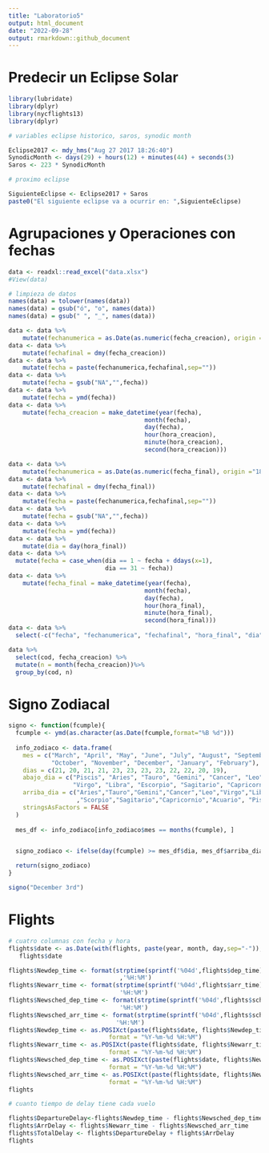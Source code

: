 ```yaml
---
title: "Laboratorio5"
output: html_document
date: "2022-09-28"
output: rmarkdown::github_document
---
```


# Predecir un Eclipse Solar

```r
library(lubridate)
library(dplyr)
library(nycflights13)
library(dplyr)
```

```r
# variables eclipse historico, saros, synodic month

Eclipse2017 <- mdy_hms("Aug 27 2017 18:26:40")
SynodicMonth <- days(29) + hours(12) + minutes(44) + seconds(3)
Saros <- 223 * SynodicMonth

```

```r
# proximo eclipse

SiguienteEclipse <- Eclipse2017 + Saros
paste0("El siguiente eclipse va a ocurrir en: ",SiguienteEclipse)

```


# Agrupaciones y Operaciones con fechas

```r
data <- readxl::read_excel("data.xlsx")
#View(data)
```

```r
# limpieza de datos
names(data) = tolower(names(data))
names(data) = gsub("ó", "o", names(data))
names(data) = gsub(" ", "_", names(data))

data <- data %>%
    mutate(fechanumerica = as.Date(as.numeric(fecha_creacion), origin ="1899-12-30"))
data <- data %>%
    mutate(fechafinal = dmy(fecha_creacion))
data <- data %>%
    mutate(fecha = paste(fechanumerica,fechafinal,sep=""))
data <- data %>%
    mutate(fecha = gsub("NA","",fecha))
data <- data %>%
    mutate(fecha = ymd(fecha))
data <- data %>%
    mutate(fecha_creacion = make_datetime(year(fecha),
                                      month(fecha),
                                      day(fecha),
                                      hour(hora_creacion),
                                      minute(hora_creacion), 
                                      second(hora_creacion)))

data <- data %>%
    mutate(fechanumerica = as.Date(as.numeric(fecha_final), origin ="1899-12-30"))
data <- data %>%
    mutate(fechafinal = dmy(fecha_final))
data <- data %>%
    mutate(fecha = paste(fechanumerica,fechafinal,sep=""))
data <- data %>%
    mutate(fecha = gsub("NA","",fecha))
data <- data %>%
    mutate(fecha = ymd(fecha))
data <- data %>%
    mutate(dia = day(hora_final))
data <- data %>% 
  mutate(fecha = case_when(dia == 1 ~ fecha + ddays(x=1),
                           dia == 31 ~ fecha))
data <- data %>%
    mutate(fecha_final = make_datetime(year(fecha),
                                      month(fecha),
                                      day(fecha),
                                      hour(hora_final),
                                      minute(hora_final), 
                                      second(hora_final)))
data <- data %>%
  select(-c("fecha", "fechanumerica", "fechafinal", "hora_final", "dia"))
```


```r
data %>%
  select(cod, fecha_creacion) %>%
  mutate(n = month(fecha_creacion))%>%
  group_by(cod, n)
```


# Signo Zodiacal

```r
signo <- function(fcumple){
  fcumple <- ymd(as.character(as.Date(fcumple,format="%B %d")))
  
  info_zodiaco <- data.frame(
    mes = c("March", "April", "May", "June", "July", "August", "September", 
            "October", "November", "December", "January", "February"),
    dias = c(21, 20, 21, 21, 23, 23, 23, 23, 22, 22, 20, 19),
    abajo_dia = c("Piscis", "Aries", "Tauro", "Gemini", "Cancer", "Leo", 
                  "Virgo", "Libra", "Escorpio", "Sagitario", "Capricornio", "Acuario"),
    arriba_dia = c("Aries","Tauro","Gemini","Cancer","Leo","Virgo","Libra"
                   ,"Scorpio","Sagitario","Capricornio","Acuario", "Piscis"),
    stringsAsFactors = FALSE
  )
  
  mes_df <- info_zodiaco[info_zodiaco$mes == months(fcumple), ] 


  signo_zodiaco <- ifelse(day(fcumple) >= mes_df$dia, mes_df$arriba_dia, mes_df$abajo_dia)  

  return(signo_zodiaco)
}

signo("December 3rd")
```


# Flights

```r
# cuatro columnas con fecha y hora
flights$date <- as.Date(with(flights, paste(year, month, day,sep="-")), "%Y-%m-%d")
   flights$date

flights$Newdep_time <- format(strptime(sprintf('%04d',flights$dep_time),format = '%H%M')
                               ,'%H:%M')
flights$Newarr_time <- format(strptime(sprintf('%04d',flights$arr_time), format = '%H%M'),
                               '%H:%M')
flights$Newsched_dep_time <- format(strptime(sprintf('%04d',flights$sched_dep_time), format = '%H%M'),
                               '%H:%M')
flights$Newsched_arr_time <- format(strptime(sprintf('%04d',flights$sched_arr_time), format = '%H%M'),
                              '%H:%M')
flights$Newdep_time <- as.POSIXct(paste(flights$date, flights$Newdep_time), 
                            format = "%Y-%m-%d %H:%M")
flights$Newarr_time <- as.POSIXct(paste(flights$date, flights$Newarr_time), 
                            format = "%Y-%m-%d %H:%M")
flights$Newsched_dep_time <- as.POSIXct(paste(flights$date, flights$Newsched_dep_time), 
                            format = "%Y-%m-%d %H:%M")
flights$Newsched_arr_time <- as.POSIXct(paste(flights$date, flights$Newsched_arr_time), 
                            format = "%Y-%m-%d %H:%M")
flights
```


```r
# cuanto tiempo de delay tiene cada vuelo

flights$DepartureDelay<-flights$Newdep_time - flights$Newsched_dep_time
flights$ArrDelay <- flights$Newarr_time - flights$Newsched_arr_time
flights$TotalDelay <- flights$DepartureDelay + flights$ArrDelay
flights
```




